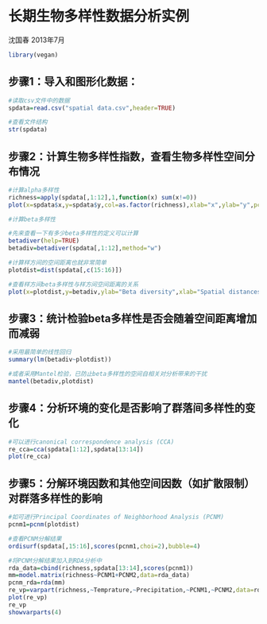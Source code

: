 
长期生物多样性数据分析实例
========================================================
沈国春  2013年7月

```r
library(vegan)
```
## 步骤1：导入和图形化数据：
```r
#读取csv文件中的数据
spdata=read.csv("spatial data.csv",header=TRUE)

#查看文件结构
str(spdata)

```

## 步骤2：计算生物多样性指数，查看生物多样性空间分布情况
```r
#计算alpha多样性
richness=apply(spdata[,1:12],1,function(x) sum(x!=0))
plot(x=spdata$x,y=spdata$y,col=as.factor(richness),xlab="x",ylab="y",pch=15,cex=4)

#计算beta多样性

#先来查看一下有多少beta多样性的定义可以计算
betadiver(help=TRUE)
betadiv=betadiver(spdata[,1:12],method="w")

#计算样方间的空间距离也就非常简单
plotdist=dist(spdata[,c(15:16)])

#查看样方间beta多样性与样方间空间距离的关系
plot(x=plotdist,y=betadiv,ylab="Beta diversity",xlab="Spatial distances among plots")
```


## 步骤3：统计检验beta多样性是否会随着空间距离增加而减弱
```r
#采用最简单的线性回归
summary(lm(betadiv~plotdist))

#或者采用Mantel检验，已防止beta多样性的空间自相关对分析带来的干扰
mantel(betadiv,plotdist)
```

## 步骤4：分析环境的变化是否影响了群落间多样性的变化
```r
#可以进行canonical correspondence analysis (CCA)
re_cca=cca(spdata[1:12],spdata[13:14])
plot(re_cca)
```

## 步骤5：分解环境因数和其他空间因数（如扩散限制）对群落多样性的影响
```r
#如可进行Principal Coordinates of Neighborhood Analysis (PCNM)
pcnm1=pcnm(plotdist)

#查看PCNM分解结果
ordisurf(spdata[,15:16],scores(pcnm1,choi=2),bubble=4)

#将PCNM分解结果加入到RDA分析中
rda_data=cbind(richness,spdata[13:14],scores(pcnm1))
mm=model.matrix(richness~PCNM1+PCNM2,data=rda_data)
pcnm_rda=rda(mm)
re_vp=varpart(richness,~Temprature,~Precipitation,~PCNM1,~PCNM2,data=rda_data)
plot(re_vp)
re_vp
showvarparts(4)
```


